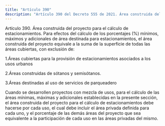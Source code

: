 ```yaml
---
title: "Artículo 390"
description: "Artículo 390 del Decreto 555 de 2021. Área construida del proyecto para el cálculo de estacionamientos."
---
```


Artículo 390. Área construida del proyecto para el cálculo de estacionamientos. Para efectos del cálculo de los porcentajes (%) mínimos, máximos y adicionales de área destinada para estacionamientos, el área construida del proyecto equivale a la suma de la superficie de todas las áreas cubiertas, con exclusión de:
 
1.Áreas cubiertas para la provisión de estacionamientos asociados a los usos urbanos
 
2.Áreas construidas de sótanos y semisótanos.
 
3.Áreas destinadas al uso de servicios de parqueadero
 
Cuando se desarrollen proyectos con mezcla de usos, para el cálculo de las áreas mínimas, máximas y adicionales establecidas en la presente sección, el área construida del proyecto para el cálculo de estacionamientos debe hacerse por cada uso, el cual debe incluir el área privada definida para cada uno, y el porcentaje de las demás áreas del proyecto que sea equivalente a la participación de cada uso en las áreas privadas del mismo.